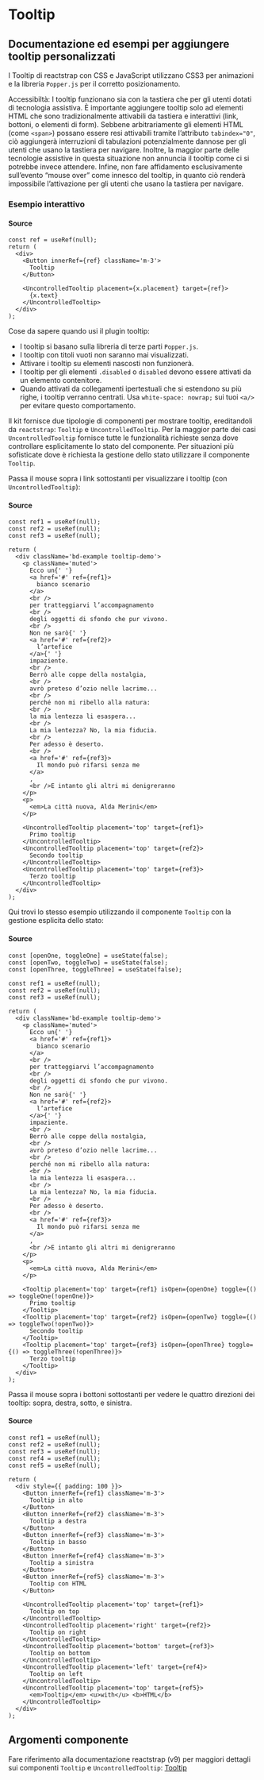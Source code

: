 
<Meta of={TooltipStories} />

# Tooltip

## Documentazione ed esempi per aggiungere tooltip personalizzati

I Tooltip di reactstrap con CSS e JavaScript utilizzano CSS3 per animazioni e la libreria `Popper.js` per il corretto posizionamento.

<div className='docs'>
  <Callout color='success'>
    <CalloutTitle>
      Accessibiltà: I tooltip funzionano sia con la tastiera che per gli utenti dotati di tecnologia assistiva.
    </CalloutTitle>
    <CalloutText>
      È importante aggiungere tooltip solo ad elementi HTML che sono tradizionalmente attivabili da tastiera e
      interattivi (link, bottoni, o elementi di form).
    </CalloutText>
    <CalloutText>
      Sebbene arbitrariamente gli elementi HTML (come <Code>&lt;span&gt;</Code>) possano essere resi attivabili tramite
      l’attributo
      <Code>tabindex="0"</Code>, ciò aggiungerà interruzioni di tabulazioni potenzialmente dannose per gli utenti che usano
      la tastiera per navigare. Inoltre, la maggior parte delle tecnologie assistive in questa situazione non annuncia il
      tooltip come ci si potrebbe invece attendere.
    </CalloutText>
    <CalloutText>
      Infine, non fare affidamento esclusivamente sull’evento “mouse over” come innesco del tooltip, in quanto ciò
      renderà impossibile l’attivazione per gli utenti che usano la tastiera per navigare.
    </CalloutText>
  </Callout>
</div>

### Esempio interattivo

<Canvas of={TooltipStories.EsempiInterattivi} />
<Controls of={TooltipStories.EsempiInterattivi} />

#### Source

```tsx
const ref = useRef(null);
return (
  <div>
    <Button innerRef={ref} className='m-3'>
      Tooltip
    </Button>

    <UncontrolledTooltip placement={x.placement} target={ref}>
      {x.text}
    </UncontrolledTooltip>
  </div>
);
```

Cose da sapere quando usi il plugin tooltip:

- I tooltip si basano sulla libreria di terze parti `Popper.js`.
- I tooltip con titoli vuoti non saranno mai visualizzati.
- Attivare i tooltip su elementi nascosti non funzionerà.
- I tooltip per gli elementi `.disabled` o `disabled` devono essere attivati da un elemento contenitore.
- Quando attivati da collegamenti ipertestuali che si estendono su più righe, i tooltip verranno centrati. Usa `white-space: nowrap;` sui tuoi `<a/>` per evitare questo comportamento.

Il kit fornisce due tipologie di componenti per mostrare tooltip, ereditandoli da `reactstrap`: `Tooltip` e `UncontrolledTooltip`.
Per la maggior parte dei casi `UncontrolledTooltip` fornisce tutte le funzionalità richieste senza dove controllare esplicitamente lo stato del componente. Per situazioni più sofisticate dove è richiesta la gestione dello stato utilizzare il componente `Tooltip`.

Passa il mouse sopra i link sottostanti per visualizzare i tooltip (con `UncontrolledTooltip`):

<Canvas of={TooltipStories.Esempi} />

#### Source

```tsx
const ref1 = useRef(null);
const ref2 = useRef(null);
const ref3 = useRef(null);

return (
  <div className='bd-example tooltip-demo'>
    <p className='muted'>
      Ecco un{' '}
      <a href='#' ref={ref1}>
        bianco scenario
      </a>
      <br />
      per tratteggiarvi l’accompagnamento
      <br />
      degli oggetti di sfondo che pur vivono.
      <br />
      Non ne sarò{' '}
      <a href='#' ref={ref2}>
        l’artefice
      </a>{' '}
      impaziente.
      <br />
      Berrò alle coppe della nostalgia,
      <br />
      avrò preteso d’ozio nelle lacrime...
      <br />
      perché non mi ribello alla natura:
      <br />
      la mia lentezza li esaspera...
      <br />
      La mia lentezza? No, la mia fiducia.
      <br />
      Per adesso è deserto.
      <br />
      <a href='#' ref={ref3}>
        Il mondo può rifarsi senza me
      </a>
      ,
      <br />E intanto gli altri mi denigreranno
    </p>
    <p>
      <em>La città nuova, Alda Merini</em>
    </p>

    <UncontrolledTooltip placement='top' target={ref1}>
      Primo tooltip
    </UncontrolledTooltip>
    <UncontrolledTooltip placement='top' target={ref2}>
      Secondo tooltip
    </UncontrolledTooltip>
    <UncontrolledTooltip placement='top' target={ref3}>
      Terzo tooltip
    </UncontrolledTooltip>
  </div>
);
```

Qui trovi lo stesso esempio utilizzando il componente `Tooltip` con la gestione esplicita dello stato:

<Canvas of={TooltipStories.EsempiConControllo} />

#### Source

```tsx
const [openOne, toggleOne] = useState(false);
const [openTwo, toggleTwo] = useState(false);
const [openThree, toggleThree] = useState(false);

const ref1 = useRef(null);
const ref2 = useRef(null);
const ref3 = useRef(null);

return (
  <div className='bd-example tooltip-demo'>
    <p className='muted'>
      Ecco un{' '}
      <a href='#' ref={ref1}>
        bianco scenario
      </a>
      <br />
      per tratteggiarvi l’accompagnamento
      <br />
      degli oggetti di sfondo che pur vivono.
      <br />
      Non ne sarò{' '}
      <a href='#' ref={ref2}>
        l’artefice
      </a>{' '}
      impaziente.
      <br />
      Berrò alle coppe della nostalgia,
      <br />
      avrò preteso d’ozio nelle lacrime...
      <br />
      perché non mi ribello alla natura:
      <br />
      la mia lentezza li esaspera...
      <br />
      La mia lentezza? No, la mia fiducia.
      <br />
      Per adesso è deserto.
      <br />
      <a href='#' ref={ref3}>
        Il mondo può rifarsi senza me
      </a>
      ,
      <br />E intanto gli altri mi denigreranno
    </p>
    <p>
      <em>La città nuova, Alda Merini</em>
    </p>

    <Tooltip placement='top' target={ref1} isOpen={openOne} toggle={() => toggleOne(!openOne)}>
      Primo tooltip
    </Tooltip>
    <Tooltip placement='top' target={ref2} isOpen={openTwo} toggle={() => toggleTwo(!openTwo)}>
      Secondo tooltip
    </Tooltip>
    <Tooltip placement='top' target={ref3} isOpen={openThree} toggle={() => toggleThree(!openThree)}>
      Terzo tooltip
    </Tooltip>
  </div>
);
```

Passa il mouse sopra i bottoni sottostanti per vedere le quattro direzioni dei tooltip: sopra, destra, sotto, e sinistra.

<Canvas of={TooltipStories.Posizioni} />

#### Source

```tsx
const ref1 = useRef(null);
const ref2 = useRef(null);
const ref3 = useRef(null);
const ref4 = useRef(null);
const ref5 = useRef(null);

return (
  <div style={{ padding: 100 }}>
    <Button innerRef={ref1} className='m-3'>
      Tooltip in alto
    </Button>
    <Button innerRef={ref2} className='m-3'>
      Tooltip a destra
    </Button>
    <Button innerRef={ref3} className='m-3'>
      Tooltip in basso
    </Button>
    <Button innerRef={ref4} className='m-3'>
      Tooltip a sinistra
    </Button>
    <Button innerRef={ref5} className='m-3'>
      Tooltip con HTML
    </Button>

    <UncontrolledTooltip placement='top' target={ref1}>
      Tooltip on top
    </UncontrolledTooltip>
    <UncontrolledTooltip placement='right' target={ref2}>
      Tooltip on right
    </UncontrolledTooltip>
    <UncontrolledTooltip placement='bottom' target={ref3}>
      Tooltip on bottom
    </UncontrolledTooltip>
    <UncontrolledTooltip placement='left' target={ref4}>
      Tooltip on left
    </UncontrolledTooltip>
    <UncontrolledTooltip placement='top' target={ref5}>
      <em>Tooltip</em> <u>with</u> <b>HTML</b>
    </UncontrolledTooltip>
  </div>
);
```

## Argomenti componente

Fare riferimento alla documentazione reactstrap (v9) per maggiori dettagli sui componenti `Tooltip` e `UncontrolledTooltip`: [Tooltip](https://reactstrap.github.io/?path=/docs/components-tooltip--tooltip)
